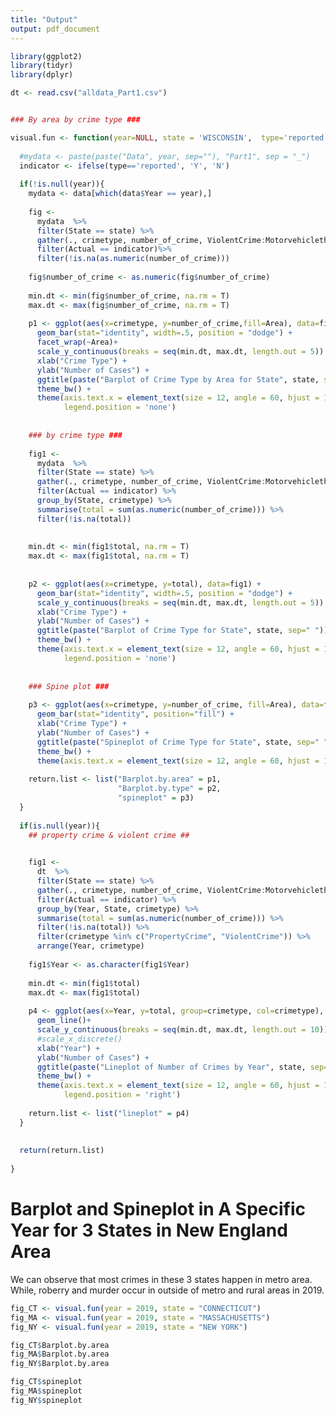 ```yaml
---
title: "Output"
output: pdf_document
---
```


```r
library(ggplot2)
library(tidyr)
library(dplyr)

dt <- read.csv("alldata_Part1.csv")


### By area by crime type ###

visual.fun <- function(year=NULL, state = 'WISCONSIN',  type='reported', data=dt){
  
  #mydata <- paste(paste("Data", year, sep=""), "Part1", sep = "_")
  indicator <- ifelse(type=='reported', 'Y', 'N')
  
  if(!is.null(year)){
    mydata <- data[which(data$Year == year),]
    
    fig <- 
      mydata  %>%
      filter(State == state) %>%
      gather(., crimetype, number_of_crime, ViolentCrime:Motorvehicletheft, factor_key = TRUE) %>%
      filter(Actual == indicator)%>%
      filter(!is.na(as.numeric(number_of_crime)))
    
    fig$number_of_crime <- as.numeric(fig$number_of_crime)
    
    min.dt <- min(fig$number_of_crime, na.rm = T)
    max.dt <- max(fig$number_of_crime, na.rm = T)
    
    p1 <- ggplot(aes(x=crimetype, y=number_of_crime,fill=Area), data=fig) +
      geom_bar(stat="identity", width=.5, position = "dodge") +
      facet_wrap(~Area)+
      scale_y_continuous(breaks = seq(min.dt, max.dt, length.out = 5)) + 
      xlab("Crime Type") +
      ylab("Number of Cases") + 
      ggtitle(paste("Barplot of Crime Type by Area for State", state, sep=" ")) +
      theme_bw() +
      theme(axis.text.x = element_text(size = 12, angle = 60, hjust = 1),
            legend.position = 'none') 
    
    
    ### by crime type ###
    
    fig1 <- 
      mydata  %>%
      filter(State == state) %>%
      gather(., crimetype, number_of_crime, ViolentCrime:Motorvehicletheft, factor_key = TRUE) %>%
      filter(Actual == indicator) %>%
      group_by(State, crimetype) %>%
      summarise(total = sum(as.numeric(number_of_crime))) %>%
      filter(!is.na(total))
    
    
    min.dt <- min(fig1$total, na.rm = T)
    max.dt <- max(fig1$total, na.rm = T)
    
    
    p2 <- ggplot(aes(x=crimetype, y=total), data=fig1) +
      geom_bar(stat="identity", width=.5, position = "dodge") +
      scale_y_continuous(breaks = seq(min.dt, max.dt, length.out = 5)) + 
      xlab("Crime Type") +
      ylab("Number of Cases") + 
      ggtitle(paste("Barplot of Crime Type for State", state, sep=" ")) +
      theme_bw() +
      theme(axis.text.x = element_text(size = 12, angle = 60, hjust = 1),
            legend.position = 'none') 
    
    
    ### Spine plot ###
    
    p3 <- ggplot(aes(x=crimetype, y=number_of_crime, fill=Area), data=fig) +
      geom_bar(stat="identity", position="fill") +
      xlab("Crime Type") +
      ylab("Number of Cases") + 
      ggtitle(paste("Spineplot of Crime Type for State", state, sep=" ")) +
      theme_bw() +
      theme(axis.text.x = element_text(size = 12, angle = 60, hjust = 1)) 
    
    return.list <- list("Barplot.by.area" = p1, 
                        "Barplot.by.type" = p2,
                        "spineplot" = p3)
  }
  
  if(is.null(year)){
    ## property crime & violent crime ## 

    
    fig1 <- 
      dt  %>%
      filter(State == state) %>%
      gather(., crimetype, number_of_crime, ViolentCrime:Motorvehicletheft, factor_key = TRUE) %>%
      filter(Actual == indicator) %>%
      group_by(Year, State, crimetype) %>%
      summarise(total = sum(as.numeric(number_of_crime))) %>%
      filter(!is.na(total)) %>%
      filter(crimetype %in% c("PropertyCrime", "ViolentCrime")) %>%
      arrange(Year, crimetype)
    
    fig1$Year <- as.character(fig1$Year)
    
    min.dt <- min(fig1$total)
    max.dt <- max(fig1$total)
    
    p4 <- ggplot(aes(x=Year, y=total, group=crimetype, col=crimetype), data=fig1) +
      geom_line()+
      scale_y_continuous(breaks = seq(min.dt, max.dt, length.out = 10)) + 
      #scale_x_discrete()
      xlab("Year") +
      ylab("Number of Cases") + 
      ggtitle(paste("Lineplot of Number of Crimes by Year", state, sep="~")) +
      theme_bw() +
      theme(axis.text.x = element_text(size = 12, angle = 60, hjust = 1),
            legend.position = 'right') 
    
    return.list <- list("lineplot" = p4)
  }
  
  
  return(return.list)
  
}
```

# Barplot and Spineplot in A Specific Year for 3 States in New England Area

We can observe that most crimes in these 3 states happen in metro area. While, roberry and murder occur in outside of metro and rural areas in 2019.
```r
fig_CT <- visual.fun(year = 2019, state = "CONNECTICUT")  
fig_MA <- visual.fun(year = 2019, state = "MASSACHUSETTS") 
fig_NY <- visual.fun(year = 2019, state = "NEW YORK")  

fig_CT$Barplot.by.area
fig_MA$Barplot.by.area
fig_NY$Barplot.by.area

fig_CT$spineplot
fig_MA$spineplot
fig_NY$spineplot


```